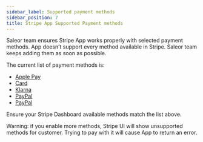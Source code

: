 ```yaml
---
sidebar_label: Supported payment methods
sidebar_position: 7
title: Stripe App Supported Payment methods
---
```


Saleor team ensures Stripe App works properly with selected payment methods.
App doesn’t support every method available in Stripe. Saleor team keeps adding them as soon as possible.

The current list of payment methods is:

- [Apple Pay](https://docs.stripe.com/apple-pay)
- [Card](https://docs.stripe.com/payments/cards)
- [Klarna](https://docs.stripe.com/payments/klarna)
- [PayPal](https://docs.stripe.com/payments/paypal)
- [PayPal](https://docs.stripe.com/google-pay)

Ensure your Stripe Dashboard available methods match the list above.

Warning: if you enable more methods, Stripe UI will show unsupported methods for customer.
Trying to pay with it will cause App to return an error.
